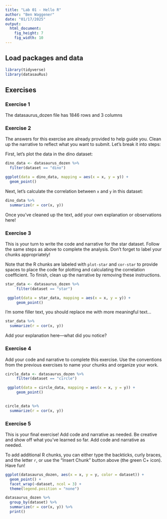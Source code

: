 ```yaml
---
title: "Lab 01 - Hello R"
author: "Ben Waggener"
date: "01/17/2025"
output: 
  html_document: 
    fig_height: 7
    fig_width: 10
---
```


## Load packages and data

```r
library(tidyverse) 
library(datasauRus)
```

## Exercises

### Exercise 1

The datasaurus_dozen file has 1846 rows and 3 columns 

### Exercise 2

The answers for this exercise are already provided to help guide you. Clean up the narrative to reflect what you want to submit. Let’s break it into steps:

First, let's plot the data in the dino dataset:

```r
dino_data <- datasaurus_dozen %>%
  filter(dataset == "dino")

ggplot(data = dino_data, mapping = aes(x = x, y = y)) +
  geom_point()
```

Next, let's calculate the correlation between `x` and `y` in this dataset:

```r
dino_data %>%
  summarize(r = cor(x, y))
```
Once you’ve cleaned up the text, add your own explanation or observations here!


### Exercise 3

This is your turn to write the code and narrative for the star dataset. Follow the same steps as above to complete the analysis. Don't forget to label your chunks appropriately!

Note that the R chunks are labeled with `plot-star` and `cor-star` to provide spaces to place the code for plotting and calculating the correlation coefficient.
To finish, clean up the narrative by removing these instructions.

```r

star_data <- datasaurus_dozen %>%
     filter(dataset == "star")

 ggplot(data = star_data, mapping = aes(x = x, y = y)) +
     geom_point()

```

I'm some filler text, you should replace me with more meaningful text...

```r
star_data %>%
  summarize(r = cor(x, y))

```
Add your explanation here—what did you notice?


### Exercise 4

Add your code and narrative to complete this exercise. Use the conventions from the previous exercises to name your chunks and organize your work.

```r
circle_data <- datasaurus_dozen %>%
     filter(dataset == "circle")

 ggplot(data = circle_data, mapping = aes(x = x, y = y)) +
     geom_point()
 
```

```r
circle_data %>%
  summarize(r = cor(x, y))
```

### Exercise 5

This is your final exercise! Add code and narrative as needed. Be creative and show off what you’ve learned so far.
Add code and narrative as needed.

To add additional R chunks, you can either type the backticks, curly braces, and the letter `r`, or use the "Insert Chunk" button above (the green C+ icon). Have fun!
```r
ggplot(datasaurus_dozen, aes(x = x, y = y, color = dataset)) +
  geom_point() +
  facet_wrap(~dataset, ncol = 3) +
  theme(legend.position = "none")
```

```r
datasaurus_dozen %>%
  group_by(dataset) %>%
  summarize(r = cor(x, y)) %>%
  print()
```

